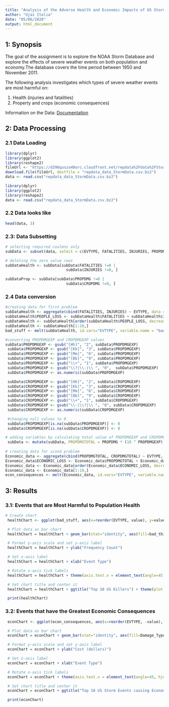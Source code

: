 ---
title: "Analysis of the Adverse Health and Economic Impacts of US Storms"
author: "Ujas Italia"
date: "05/06/2020"
output: html_document
---

## 1: Synopsis
The goal of the assignment is to explore the NOAA Storm Database and explore the effects of severe weather events on both population and economy.The database covers the time period between 1950 and November 2011.

The following analysis investigates which types of severe weather events are most harmful on:

1. Health (injuries and fatalities) 
2. Property and crops (economic consequences)

Information on the Data: [Documentation](https://d396qusza40orc.cloudfront.net/repdata%2Fpeer2_doc%2Fpd01016005curr.pdf)

## 2: Data Processing

### 2.1 Data Loading
```{r cache=TRUE, eval=FALSE}
library(dplyr)
library(ggplot2)
library(reshape2)
fileUrl <- "https://d396qusza40orc.cloudfront.net/repdata%2Fdata%2FStormData.csv.bz2"
download.file(fileUrl, destfile = "repdata_data_StormData.csv.bz2")
data <- read.csv("repdata_data_StormData.csv.bz2")
```

```{r include=FALSE, cache=TRUE}
library(dplyr)
library(ggplot2)
library(reshape2)
data <- read.csv("repdata_data_StormData.csv.bz2")
```

### 2.2 Data looks like 
```{r cache=TRUE}
head(data, 3)
```

### 2.3: Data Subsetting
```{r cache=TRUE, results='hide'}
# selecting required coulmns only
subData <- subset(data, select = c(EVTYPE, FATALITIES, INJURIES, PROPDMG, PROPDMGEXP, CROPDMG, CROPDMGEXP))

# deleting the zero value rows
subDataHealth <- subData[subData$FATALITIES !=0 |
                           subData$INJURIES !=0, ]

subDataProp <- subData[subData$PROPDMG !=0 |
                           subData$CROPDMG !=0, ]
```


### 2.4 Data conversion 
```{r cache=TRUE, results='hide'}
#creating data for first problem
subDataHealth <- aggregate(cbind(FATALITIES, INJURIES) ~ EVTYPE, data = subData, FUN=sum)
subDataHealth$PEOPLE_LOSS <- subDataHealth$FATALITIES + subDataHealth$INJURIES
subDataHealth <- subDataHealth[order(subDataHealth$PEOPLE_LOSS, decreasing = TRUE), ]
subDataHealth <- subDataHealth[1:10,]
bad_stuff <- melt(subDataHealth, id.vars="EVTYPE", variable.name = "bad_thing")

#converting PROPDMGEXP and CROPDMGEXP values
subData$PROPDMGEXP <- gsub("[Hh]", "2", subData$PROPDMGEXP)
 subData$PROPDMGEXP <- gsub("[Kk]", "3", subData$PROPDMGEXP)
 subData$PROPDMGEXP <- gsub("[Mm]", "6", subData$PROPDMGEXP)
 subData$PROPDMGEXP <- gsub("[Bb]", "9", subData$PROPDMGEXP)
 subData$PROPDMGEXP <- gsub("\\+", "1", subData$PROPDMGEXP)
 subData$PROPDMGEXP <- gsub("\\?|\\-|\\ ", "0",  subData$PROPDMGEXP)
 subData$PROPDMGEXP <- as.numeric(subData$PROPDMGEXP)

 subData$CROPDMGEXP <- gsub("[Hh]", "2", subData$CROPDMGEXP)
 subData$CROPDMGEXP <- gsub("[Kk]", "3", subData$CROPDMGEXP)
 subData$CROPDMGEXP <- gsub("[Mm]", "6", subData$CROPDMGEXP)
 subData$CROPDMGEXP <- gsub("[Bb]", "9", subData$CROPDMGEXP)
 subData$CROPDMGEXP <- gsub("\\+", "1", subData$CROPDMGEXP)
 subData$CROPDMGEXP <- gsub("\\-|\\?|\\ ", "0", subData$CROPDMGEXP)
 subData$CROPDMGEXP <- as.numeric(subData$CROPDMGEXP)

 #changing null values to 0
 subData$PROPDMGEXP[is.na(subData$PROPDMGEXP)] <- 0
 subData$CROPDMGEXP[is.na(subData$CROPDMGEXP)] <- 0

# adding variables by calculating total value of PROPDMGEXP and CROPDMGEXP
 subData <- mutate(subData, PROPDMGTOTAL = PROPDMG * (10 ^ PROPDMGEXP), CROPDMGTOTAL = CROPDMG * (10 ^ CROPDMGEXP))
 
# creating data for scond problem
Economic_data <- aggregate(cbind(PROPDMGTOTAL, CROPDMGTOTAL) ~ EVTYPE, data = subData, FUN=sum)
Economic_data$ECONOMIC_LOSS <- Economic_data$PROPDMGTOTAL + Economic_data$CROPDMGTOTAL
Economic_data <- Economic_data[order(Economic_data$ECONOMIC_LOSS, decreasing = TRUE), ]
Economic_data <- Economic_data[1:10,]
econ_consequences <- melt(Economic_data, id.vars="EVTYPE", variable.name = "Damage_Type")
```


## 3: Results

### 3.1: Events that are Most Harmful to Population Health
```{r cache=TRUE}
# Create chart
 healthChart <- ggplot(bad_stuff, aes(x=reorder(EVTYPE, value), y=value))

 # Plot data as bar chart
 healthChart = healthChart + geom_bar(stat="identity", aes(fill=bad_thing), position="dodge")

 # Format y-axis scale and set y-axis label
 healthChart = healthChart + ylab("Frequency Count")

 # Set x-axis label
 healthChart = healthChart + xlab("Event Type")

 # Rotate x-axis tick labels
 healthChart = healthChart + theme(axis.text.x = element_text(angle=45, hjust=1))

 # Set chart title and center it
 healthChart = healthChart + ggtitle("Top 10 US Killers") + theme(plot.title = element_text(hjust = 0.5))

 print(healthChart)
```

### 3.2: Events that have the Greatest Economic Consequences
```{r cache=TRUE}
 econChart <- ggplot(econ_consequences, aes(x=reorder(EVTYPE, -value), y=value))

 # Plot data as bar chart
 econChart = econChart + geom_bar(stat="identity", aes(fill=Damage_Type), position="dodge")

 # Format y-axis scale and set y-axis label
 econChart = econChart + ylab("Cost (dollars)")

 # Set x-axis label
 econChart = econChart + xlab("Event Type")

 # Rotate x-axis tick labels
 econChart = econChart + theme(axis.text.x = element_text(angle=45, hjust=1))

 # Set chart title and center it
 econChart = econChart + ggtitle("Top 10 US Storm Events causing Economic Consequences") + theme(plot.title = element_text(hjust = 0.5))

 print(econChart)
```

















